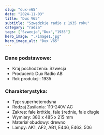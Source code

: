 ```yaml
---
slug: "dux-v65"
date: "2024-11-03"
title: "Dux V65"
subtitle: "Szwedzkie radio z 1935 roku"
category: "radia"
tags: ["Szwecja","Dux","1935"]
hero_image: "./image1.jpg"
hero_image_alt: "Dux V65"
---
```


### Dane podstawowe:

- Kraj pochodzenia: Szwecja
- Producent: Dux Radio AB
- Rok produkcji: 1935

### Charakterystyka:

- Typ: superheterodyna
- Rodzaj Zasilania: 110-240V AC
- Zakres: fale krótkie, fale średnie, fale długie
- Wymiary: 380 x 485 x 215 mm
- Materiał obudowy: drewno
- Lampy: AK1, AF2, AB1, E446, E463, 506 
